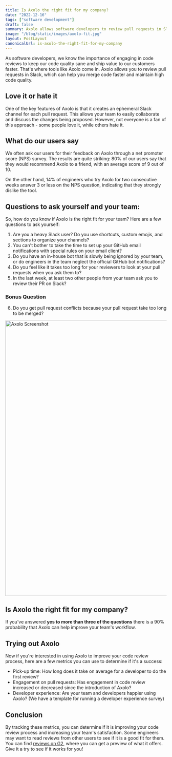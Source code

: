 ```yaml
---
title: Is Axolo the right fit for my company?
date: "2022-12-16"
tags: ["software development"]
draft: false
summary: Axolo allows software developers to review pull requests in Slack and merge code faster. Our users either love it or hate it, but if you're a heavy Slack user and want to improve your code review process, give Axolo a try.
image: "/blog/static/images/axolo-fit.jpg"
layout: PostLayout
canonicalUrl: is-axolo-the-right-fit-for-my-company
---
```


As software developers, we know the importance of engaging in code reviews to keep our code quality sane and ship value to our customers faster. That's where tools like Axolo come in. Axolo allows you to review pull requests in Slack, which can help you merge code faster and maintain high code quality.

## Love it or hate it

One of the key features of Axolo is that it creates an ephemeral Slack channel for each pull request. This allows your team to easily collaborate and discuss the changes being proposed. However, not everyone is a fan of this approach - some people love it, while others hate it.

<a href="https://axolo.co" target="_blank">
  <ImageContainer
    alt="axolo"
    src="/blog/static/images/productivity/axolo.png"
    classNameDiv=""
    classNameImage=""
    width={1172}
    height={732}
  />
</a>

## What do our users say

We often ask our users for their feedback on Axolo through a net promoter score (NPS) survey. The results are quite striking: 80% of our users say that they would recommend Axolo to a friend, with an average score of 9 out of 10.

On the other hand, 14% of engineers who try Axolo for two consecutive weeks answer 3 or less on the NPS question, indicating that they strongly dislike the tool.

## Questions to ask yourself and your team:

So, how do you know if Axolo is the right fit for your team? Here are a few questions to ask yourself:

1. Are you a heavy Slack user? Do you use shortcuts, custom emojis, and sections to organize your channels?
2. You can't bother to take the time to set up your GitHub email notifications with special rules on your email client?
3. Do you have an in-house bot that is slowly being ignored by your team, or do engineers in the team neglect the official GitHub bot notifications?
4. Do you feel like it takes too long for your reviewers to look at your pull requests when you ask them to?
5. In the last week, at least two other people from your team ask you to review their PR on Slack?

### Bonus Question

6. Do you get pull request conflicts because your pull request take too long to be merged?

<div style={{ display: "flex", justifyContent: "center" }}>
  <Image
    alt="Axolo Screenshot"
    src="/blog/static/images/axolofit/Axolofit.jpg"
    height="858"
    width="1288"
  />
</div>

## Is Axolo the right fit for my company?

If you've answered **yes to more than three of the questions** there is a 90% probability that Axolo can help improve your team's workflow.

## Trying out Axolo

Now if you're interested in using Axolo to improve your code review process, here are a few metrics you can use to determine if it's a success:

- Pick-up time: How long does it take on average for a developer to do the first review?
- Engagement on pull requests: Has engagement in code review increased or decreased since the introduction of Axolo?
- Developer experience: Are your team and developers happier using Axolo? (We have a template for running a developer experience survey)

## Conclusion

By tracking these metrics, you can determine if it is improving your code review process and increasing your team's satisfaction. Some engineers may want to read reviews from other users to see if it is a good fit for them. You can find [reviews on G2](https://www.g2.com/products/axolo), where you can get a preview of what it offers. Give it a try to see if it works for you!

<CTABanner type="try" />
